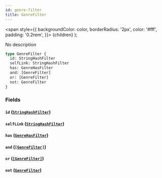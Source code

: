 ```yaml
---
id: genre-filter
title: GenreFilter
---
```


<span
style={{
      backgroundColor: color,
      borderRadius: '2px',
      color: '#fff',
      padding: '0.2rem',
    }}>
{children}
</span>
);

No description

```graphql
type GenreFilter {
  id: StringHashFilter
  selfLink: StringHashFilter
  has: GenreHasFilter
  and: [GenreFilter]
  or: [GenreFilter]
  not: GenreFilter
}
```

### Fields

#### `id` ([`StringHashFilter`](/docs/schema/inputs/string-hash-filter))

#### `selfLink` ([`StringHashFilter`](/docs/schema/inputs/string-hash-filter))

#### `has` ([`GenreHasFilter`](/docs/schema/enums/genre-has-filter))

#### `and` ([`[GenreFilter]`](/docs/schema/inputs/genre-filter))

#### `or` ([`[GenreFilter]`](/docs/schema/inputs/genre-filter))

#### `not` ([`GenreFilter`](/docs/schema/inputs/genre-filter))
